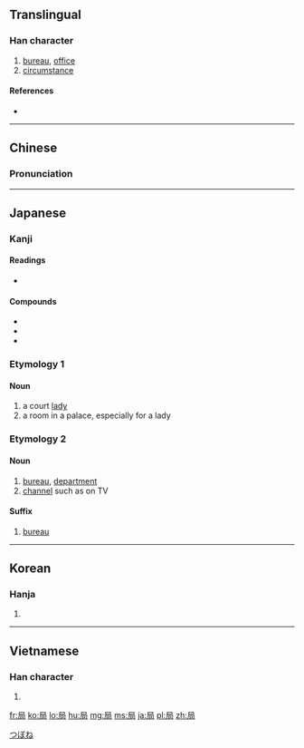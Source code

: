 ==Translingual==
{{stroke order|type=bw}}

===Han character===
{{Han char|rn=44|rad=尸|as=04|sn=7|four=7722<sub>7</sub>|canj=尸尸口 (SSR)|ids=⿸[[尸]]⿹[[𠃌]][[口]]}}

# [[bureau]], [[office]]
# [[circumstance]]

====References====
* {{Han ref|kx=0300.220|dkj=07653|dj=0596.150|hdz=20967.080|uh=5C40|ud=23616|bh=A7BD|bd=42941}}

----

==Chinese==
{{zh-hanzi-box|[[局]]}}

===Pronunciation===
{{zh-pron
|m=jú,jī
|c=guk6
|h=pfs=khiu̍k
|mc=y
|oc=y
|ma=Zh-jú.ogg
|cat=n}}

----

==Japanese==

===Kanji===
{{ja-kanji|grade=3|rs=尸04}}

====Readings====
* {{ja-readings|goon=[[ごく]] (goku)|kanon=[[きょく]] (kyoku)|kun=[[つぼね]] (tsubone), [[しきる]] (shikiru)}}

====Compounds====
* {{term|郵便局||post office|tr=ゆうびんきょく, yūbinkyoku|lang=ja|sc=Jpan}}
* {{term|薬局||pharmacy|tr=やっきょく, yakkyoku|lang=ja|sc=Jpan}}
* {{term|送信局||relay station|tr=sōshinkyoku|lang=ja|sc=Jpan}}

===Etymology 1===

====Noun====
{{ja-noun|つぼね}}

# a court [[lady]]
# a room in a palace, especially for a lady

===Etymology 2===

====Noun====
{{ja-noun|きょく}}

# [[bureau]], [[department]]
# [[channel]] such as on TV

====Suffix====
{{ja-pos|suffix|きょく}}

# [[bureau]]

[[Category:ja:Rooms|つぼね]]

----

==Korean==

===Hanja===
{{ko-hanja|hangeul=국|rv=guk|mr=kuk}}

# {{defn|lang=ko|sort=尸04}}

----

==Vietnamese==

===Han character===
{{vi-hantu|[[cục]], [[cộc]], [[cuộc]], [[gục]], [[ngúc]]|rs=尸04}}

# {{defn|lang=vi|sort=尸04}}

[[fr:局]]
[[ko:局]]
[[lo:局]]
[[hu:局]]
[[mg:局]]
[[ms:局]]
[[ja:局]]
[[pl:局]]
[[zh:局]]